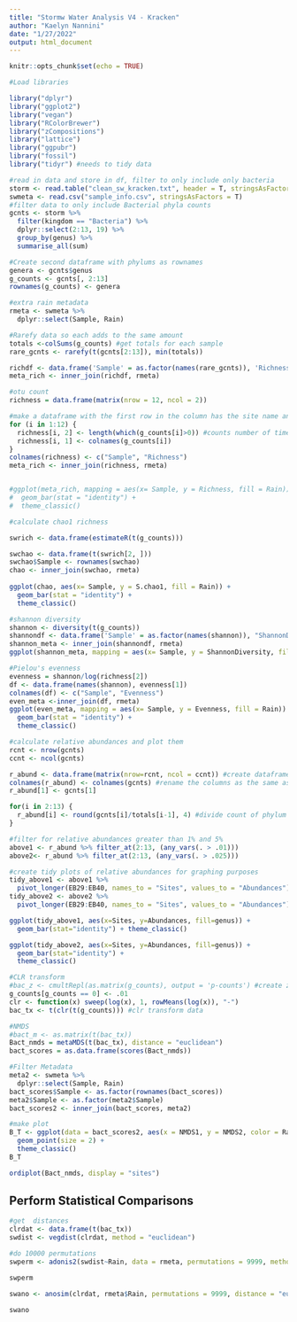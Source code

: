 ```yaml
---
title: "Stormw Water Analysis V4 - Kracken"
author: "Kaelyn Nannini"
date: "1/27/2022"
output: html_document
---
```


```r
knitr::opts_chunk$set(echo = TRUE)
```

```r

#Load libraries

library("dplyr")
library("ggplot2")
library("vegan")
library("RColorBrewer")
library("zCompositions")
library("lattice")
library("ggpubr")
library("fossil")
library("tidyr") #needs to tidy data
```

```r

#read in data and store in df, filter to only include only bacteria
storm <- read.table("clean_sw_kracken.txt", header = T, stringsAsFactors = T)
swmeta <- read.csv("sample_info.csv", stringsAsFactors = T)
#filter data to only include Bacterial phyla counts
gcnts <- storm %>%
  filter(kingdom == "Bacteria") %>%
  dplyr::select(2:13, 19) %>%
  group_by(genus) %>%
  summarise_all(sum)

#Create second dataframe with phylums as rownames
genera <- gcnts$genus
g_counts <- gcnts[, 2:13]
rownames(g_counts) <- genera

#extra rain metadata
rmeta <- swmeta %>%
  dplyr::select(Sample, Rain)
```

```r
#Rarefy data so each adds to the same amount
totals <-colSums(g_counts) #get totals for each sample
rare_gcnts <- rarefy(t(gcnts[2:13]), min(totals))

richdf <- data.frame('Sample' = as.factor(names(rare_gcnts)), 'Richness' = rare_gcnts)
meta_rich <- inner_join(richdf, rmeta)
```


```r
#otu count
richness = data.frame(matrix(nrow = 12, ncol = 2))

#make a dataframe with the first row in the column has the site name and the second column has the number of species
for (i in 1:12) { 
  richness[i, 2] <- length(which(g_counts[i]>0)) #counts number of times there's a counts greater than 0
  richness[i, 1] <- colnames(g_counts[i]) 
}
colnames(richness) <- c("Sample", "Richness")
meta_rich <- inner_join(richness, rmeta)


#ggplot(meta_rich, mapping = aes(x= Sample, y = Richness, fill = Rain)) + 
#  geom_bar(stat = "identity") + 
#  theme_classic()

#calculate chao1 richness

swrich <- data.frame(estimateR(t(g_counts)))

swchao <- data.frame(t(swrich[2, ]))
swchao$Sample <- rownames(swchao)
chao <- inner_join(swchao, rmeta)
  
ggplot(chao, aes(x= Sample, y = S.chao1, fill = Rain)) +
  geom_bar(stat = "identity") +
  theme_classic()
```

```r
#shannon diversity
shannon <- diversity(t(g_counts))
shannondf <- data.frame('Sample' = as.factor(names(shannon)), "ShannonDiversity" = shannon) #create dataframe from named number
shannon_meta <- inner_join(shannondf, rmeta)
ggplot(shannon_meta, mapping = aes(x= Sample, y = ShannonDiversity, fill = Rain)) + geom_bar(stat = "identity") + theme_classic()
```

``` r

#Pielou's evenness
evenness = shannon/log(richness[2])
df <- data.frame(names(shannon), evenness[1])
colnames(df) <- c("Sample", "Evenness")
even_meta <-inner_join(df, rmeta)
ggplot(even_meta, mapping = aes(x= Sample, y = Evenness, fill = Rain)) + 
  geom_bar(stat = "identity") +
  theme_classic()

```

```r
#calculate relative abundances and plot them
rcnt <- nrow(gcnts)
ccnt <- ncol(gcnts)

r_abund <- data.frame(matrix(nrow=rcnt, ncol = ccnt)) #create dataframe with same number and rows and columns as pcnts
colnames(r_abund) <- colnames(gcnts) #rename the columns as the same as gcnts
r_abund[1] <- gcnts[1]

for(i in 2:13) {
  r_abund[i] <- round(gcnts[i]/totals[i-1], 4) #divide count of phylum of given site by the total number of features for that site
}

#filter for relative abundances greater than 1% and 5%
above1 <- r_abund %>% filter_at(2:13, (any_vars(. > .01))) 
above2<- r_abund %>% filter_at(2:13, (any_vars(. > .025)))

#create tidy plots of relative abundances for graphing purposes
tidy_above1 <- above1 %>%
  pivot_longer(EB29:EB40, names_to = "Sites", values_to = "Abundances")
tidy_above2 <- above2 %>%   
  pivot_longer(EB29:EB40, names_to = "Sites", values_to = "Abundances")
```

```r
ggplot(tidy_above1, aes(x=Sites, y=Abundances, fill=genus)) +
  geom_bar(stat="identity") + theme_classic()

ggplot(tidy_above2, aes(x=Sites, y=Abundances, fill=genus)) +
  geom_bar(stat="identity") + 
  theme_classic()

```


```r

#CLR transform
#bac_z <- cmultRepl(as.matrix(g_counts), output = 'p-counts') #create z scores
g_counts[g_counts == 0] <- .01
clr <- function(x) sweep(log(x), 1, rowMeans(log(x)), "-")
bac_tx <- t(clr(t(g_counts))) #clr transform data

#NMDS
#bact_m <- as.matrix(t(bac_tx))
Bact_nmds = metaMDS(t(bac_tx), distance = "euclidean")
bact_scores = as.data.frame(scores(Bact_nmds))

```
```r
#Filter Metadata
meta2 <- swmeta %>%
  dplyr::select(Sample, Rain)
bact_scores$Sample <- as.factor(rownames(bact_scores))
meta2$Sample <- as.factor(meta2$Sample)
bact_scores2 <- inner_join(bact_scores, meta2)

#make plot
B_T <- ggplot(data = bact_scores2, aes(x = NMDS1, y = NMDS2, color = Rain)) +
  geom_point(size = 2) + 
  theme_classic() 
B_T 
```

```r
ordiplot(Bact_nmds, display = "sites")
```

## Perform Statistical Comparisons 
```r
#get  distances
clrdat <- data.frame(t(bac_tx))
swdist <- vegdist(clrdat, method = "euclidean")

#do 10000 permutations
swperm <- adonis2(swdist~Rain, data = rmeta, permutations = 9999, method = "euclidean")

swperm

```

```r
swano <- anosim(clrdat, rmeta$Rain, permutations = 9999, distance = "euclidean")

swano
```
